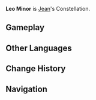 {{Constellation Overview Infobox
|title     = Leo Minor
|character = Jean
|meaning   = Lesser Lion
}}
'''Leo Minor''' is [[Jean]]'s Constellation.

==Gameplay==
{{Constellation Table|Jean}}

==Other Languages==
{{Other Languages
|en      = Leo Minor
|en_lang = la
|en_tl   = Lesser Lion
|zhs     = 幼狮座
|zhs_rm  = Yòushī-zuò
|zht     = 幼獅座
|zht_rm  = Yòushī-zuò
|zh_tl   = Lion Cub Constellation
|ja      = 仔獅子座
|ja_rm   = Kojishi-za
|ja_tl   = Lion Cub Constellation
|ko      = 새끼{{tt|사자|獅子}}자리
|ko_rm   = Saekki-Saja-jari
|ko_tl   = Lion Cub Constellation
|es      = Leo Menor
|es_tl   = 
|fr      = Leo Minor
|ru      = Благородная Львица
|ru_tl   = Noble Lioness
|th      = Leo Minor
|vi      = {{tt|Ấu Sư|幼狮}}
|vi_tl   = Lion Cub{{Sino|vi|part=1}}
|de      = Leo Minor
|id      = Leo Minor
|pt      = Leo Menor
|pt_tl   = 
}}

==Change History==
{{Change History|1.0}}

==Navigation==
{{Constellation Navbox}}